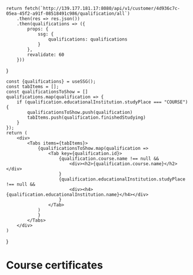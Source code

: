 
    return fetch(`http://139.177.181.17:8080/api/v1/customer/4d936c7c-05ea-45f2-a91f-08518491c986/qualification/all`)
        .then(res => res.json())
        .then(qualifications => ({
            props: {
                ssg: {
                    qualifications: qualifications
                }
            },
            revalidate: 60
        }))
}

    const {qualifications} = useSSG();
    const tabItems = [];
    const qualificationsToShow = []
    qualifications.map(qualification => {
        if (qualification.educationalInstitution.studyPlace === "COURSE") {
            qualificationsToShow.push(qualification)
            tabItems.push(qualification.finishedStudying)
        }
    });
    return (
        <div>
            <Tabs items={tabItems}>
                {qualificationsToShow.map(qualification =>
                    <Tab key={qualification.id}>
                        {qualification.course.name !== null &&
                            <div><h2>{qualification.course.name}</h2></div>
                        }
                        {qualification.educationalInstitution.studyPlace !== null &&
                            <div><h4>{qualification.educationalInstitution.name}</h4></div>
                        }
                    </Tab>
                )
                }
            </Tabs>
        </div>
    )
}

# Course certificates

<CourseCertificates />